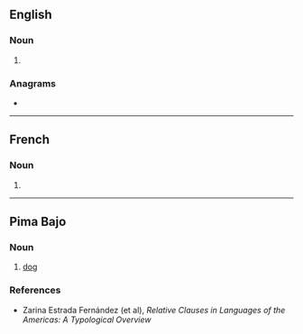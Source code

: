 {{also|gogós}}
==English==

===Noun===
{{head|en|noun plural form}}

# {{plural of|gogo|lang=en}}

===Anagrams===
* {{anagrams|en|googs}}

----

==French==

===Noun===
{{head|fr|noun plural form|g=?}}

# {{plural of|gogo|lang=fr}}

----

==Pima Bajo==

===Noun===
{{head|pia|noun}}

# [[dog]]

===References===
* Zarina Estrada Fernández (et al), ''Relative Clauses in Languages of the Americas: A Typological Overview''